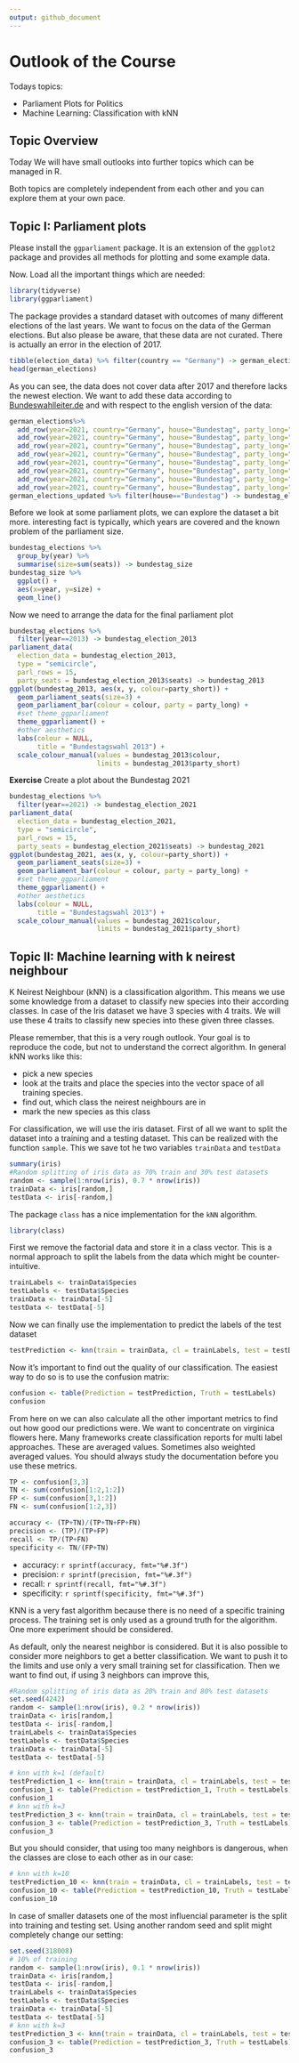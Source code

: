 ```yaml
---
output: github_document
---
```


# Outlook of the Course

Todays topics:

* Parliament Plots for Politics
* Machine Learning: Classification with kNN

## Topic Overview

Today We will have small outlooks into further topics which can be managed in R.

Both topics are completely independent from each other and you can explore them at your own pace.

## Topic I: Parliament plots

Please install the `ggparliament` package. It is an extension of the `ggplot2` package and provides all methods for plotting and some example data.

Now. Load all the important things which are needed:

```r
library(tidyverse)
library(ggparliament)
```

The package provides a standard dataset with outcomes of many different elections of the last years. We want to focus on the data of the German elections. But also please be aware, that these data are not curated. There is actually an error in the election of 2017.

```r
tibble(election_data) %>% filter(country == "Germany") -> german_elections
head(german_elections)
```

As you can see, the data does not cover data after 2017 and therefore lacks the newest election. We want to add these data according to [Bundeswahlleiter.de](https://www.bundeswahlleiter.de/bundestagswahlen/2021/ergebnisse/bund-99.html) and with respect to the english version of the data:

```r
german_elections%>%
  add_row(year=2021, country="Germany", house="Bundestag", party_long="Christian Democratic Union", party_short="CDU", seats=152, government=0, colour = "#000000") %>%
  add_row(year=2021, country="Germany", house="Bundestag", party_long="Social Democratic Party", party_short="SPD", seats=206, government=1, colour = "#EB001F") %>%
  add_row(year=2021, country="Germany", house="Bundestag", party_long="Alternative for Germany", party_short="AFD", seats=83, government=0, colour = "#009EE0") %>%
  add_row(year=2021, country="Germany", house="Bundestag", party_long="Free Democratic Party", party_short="FDP", seats=92, government=1, colour = "#FFED00") %>%
  add_row(year=2021, country="Germany", house="Bundestag", party_long="The Left", party_short="LINKE", seats=39, government=0, colour = "#BE3075") %>%
  add_row(year=2021, country="Germany", house="Bundestag", party_long="Alliance 90/The Greens", party_short="GRUNE", seats=118, government=1, colour = "#64A12D") %>%
  add_row(year=2021, country="Germany", house="Bundestag", party_long="Christian Social Union in Bavaria", party_short="CSU", seats=45, government=0, colour = "#008AC5") %>%
  add_row(year=2021, country="Germany", house="Bundestag", party_long="South Schleswig Voters' Association", party_short="SSW", seats=1, government=0, colour = "#003D90") -> german_elections_updated
german_elections_updated %>% filter(house=="Bundestag") -> bundestag_elections
```


Before we look at some parliament plots, we can explore the dataset a bit more. interesting fact is typically, which years are covered and the known problem of the parliament size.

```r
bundestag_elections %>%
  group_by(year) %>%
  summarise(size=sum(seats)) -> bundestag_size
bundestag_size %>%
  ggplot() +
  aes(x=year, y=size) +
  geom_line()
```

Now we need to arrange the data  for the final parliament plot

```r
bundestag_elections %>%
  filter(year==2013) -> bundestag_election_2013
parliament_data(
  election_data = bundestag_election_2013,
  type = "semicircle",
  parl_rows = 15,
  party_seats = bundestag_election_2013$seats) -> bundestag_2013
ggplot(bundestag_2013, aes(x, y, colour=party_short)) +
  geom_parliament_seats(size=3) + 
  geom_parliament_bar(colour = colour, party = party_long) +
  #set theme_ggparliament
  theme_ggparliament() +
  #other aesthetics
  labs(colour = NULL, 
       title = "Bundestagswahl 2013") +
  scale_colour_manual(values = bundestag_2013$colour, 
                      limits = bundestag_2013$party_short)
```

**Exercise**
Create a plot about the Bundestag 2021

```r
bundestag_elections %>%
  filter(year==2021) -> bundestag_election_2021
parliament_data(
  election_data = bundestag_election_2021,
  type = "semicircle",
  parl_rows = 15,
  party_seats = bundestag_election_2021$seats) -> bundestag_2021
ggplot(bundestag_2021, aes(x, y, colour=party_short)) +
  geom_parliament_seats(size=3) + 
  geom_parliament_bar(colour = colour, party = party_long) +
  #set theme_ggparliament
  theme_ggparliament() +
  #other aesthetics
  labs(colour = NULL, 
       title = "Bundestagswahl 2013") +
  scale_colour_manual(values = bundestag_2021$colour, 
                      limits = bundestag_2021$party_short)
```


## Topic II: Machine learning with k neirest neighbour

K Neirest Neighbour (kNN) is a classification algorithm. This means we use some knowledge from a dataset to classify new species into their according classes. In case of the Iris dataset we have 3 species with 4 traits. We will use these 4 traits to classify new species into these given three classes.

Please remember, that this is a very rough outlook. Your goal is to reproduce the code, but not to understand the correct algorithm.
In general kNN works like this:

* pick a new species
* look at the traits and place the species into the vector space of all training species.
* find out, which class the neirest neighbours are in
* mark the new species as this class

For classification, we will use the iris dataset. First of all we want to split the dataset into a training and a testing dataset. This can be realized with the function `sample`. This we save tot he two variables `trainData` and `testData`

```r
summary(iris)
#Random splitting of iris data as 70% train and 30% test datasets
random <- sample(1:nrow(iris), 0.7 * nrow(iris))
trainData <- iris[random,]
testData <- iris[-random,]
```

The package `class` has a nice implementation for the `kNN` algorithm. 

```r
library(class)
```

First we remove the factorial data and store it in a class vector. This is a normal approach to split the labels from the data which might be counter-intuitive.

```r
trainLabels <- trainData$Species
testLabels <- testData$Species
trainData <- trainData[-5]
testData <- testData[-5]
```

Now we can finally use the implementation to predict the labels of the test dataset

```r
testPrediction <- knn(train = trainData, cl = trainLabels, test = testData)
```

Now it's important to find out the quality of our classification. The easiest way to do so is to use the confusion matrix:

```r
confusion <- table(Prediction = testPrediction, Truth = testLabels)
confusion
```

From here on we can also calculate all the other important metrics to find out how good our predictions were. We want to concentrate on virginica flowers here. Many frameworks create classification reports for multi label approaches. These are averaged values. Sometimes also weighted averaged values. You should always study the documentation before you use these metrics.

```r
TP <- confusion[3,3]
TN <- sum(confusion[1:2,1:2])
FP <- sum(confusion[3,1:2])
FN <- sum(confusion[1:2,3])

accuracy <- (TP+TN)/(TP+TN+FP+FN)
precision <- (TP)/(TP+FP)
recall <- TP/(TP+FN)
specificity <- TN/(FP+TN)
```

* accuracy: `r sprintf(accuracy, fmt="%#.3f")`
* precision: `r sprintf(precision, fmt="%#.3f")`
* recall: `r sprintf(recall, fmt="%#.3f")`
* specificity: `r sprintf(specificity, fmt="%#.3f")`

KNN is a very fast algorithm because there is no need of a specific training process. The training set is only used as a ground truth for the algorithm. One more experiment should be considered.

As default, only the nearest neighbor is considered. But it is also possible to consider more neighbors to get a better classification. We want to push it to the limits and use only a very small training set for classification. Then we want to find out, if using 3 neighbors can improve this,

```r
#Random splitting of iris data as 20% train and 80% test datasets
set.seed(4242)
random <- sample(1:nrow(iris), 0.2 * nrow(iris))
trainData <- iris[random,]
testData <- iris[-random,]
trainLabels <- trainData$Species
testLabels <- testData$Species
trainData <- trainData[-5]
testData <- testData[-5]

# knn with k=1 (default)
testPrediction_1 <- knn(train = trainData, cl = trainLabels, test = testData, k=1)
confusion_1 <- table(Prediction = testPrediction_1, Truth = testLabels)
confusion_1
# knn with k=3
testPrediction_3 <- knn(train = trainData, cl = trainLabels, test = testData, k=3)
confusion_3 <- table(Prediction = testPrediction_3, Truth = testLabels)
confusion_3
```

But you should consider, that using too many neighbors is dangerous, when the classes are close to each other as in our case:

```r
# knn with k=10
testPrediction_10 <- knn(train = trainData, cl = trainLabels, test = testData, k=25)
confusion_10 <- table(Prediction = testPrediction_10, Truth = testLabels)
confusion_10
```

In case of smaller datasets one of the most influencial parameter is the split into training and testing set. Using another random seed and split might completely change our setting:

```r
set.seed(318008)
# 10% of training
random <- sample(1:nrow(iris), 0.1 * nrow(iris))
trainData <- iris[random,]
testData <- iris[-random,]
trainLabels <- trainData$Species
testLabels <- testData$Species
trainData <- trainData[-5]
testData <- testData[-5]
# knn with k=3
testPrediction_3 <- knn(train = trainData, cl = trainLabels, test = testData, k=3)
confusion_3 <- table(Prediction = testPrediction_3, Truth = testLabels)
confusion_3
```
